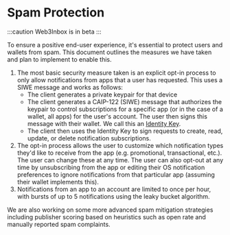 # Spam Protection

:::caution
Web3Inbox is in beta
:::

To ensure a positive end-user experience, it's essential to protect users and wallets from spam. This document outlines the measures we have taken and plan to implement to enable this.

1. The most basic security measure taken is an explicit opt-in process to only allow notifications from apps that a user has requested. This uses a SIWE message and works as follows:
    - The client generates a private keypair for that device
    - The client generates a CAIP-122 (SIWE) message that authorizes the keypair to control subscriptions for a specific app (or in the case of a wallet, all apps) for the user's account. The user then signs this message with their wallet. We call this an [Identity Key](https://specs.walletconnect.com/2.0/specs/clients/core/identity/identity-keys).
    - The client then uses the Identity Key to sign requests to create, read, update, or delete notification subscriptions.
2. The opt-in process allows the user to customize which notification types they'd like to receive from the app (e.g. promotional, transactional, etc.). The user can change these at any time. The user can also opt-out at any time by unsubscribing from the app or editing their OS notification preferences to ignore notifications from that particular app (assuming their wallet implements this).
3. Notifications from an app to an account are limited to once per hour, with bursts of up to 5 notifications using the leaky bucket algorithm.

We are also working on some more advanced spam mitigation strategies including publisher scoring based on heuristics such as open rate and manually reported spam complaints.
